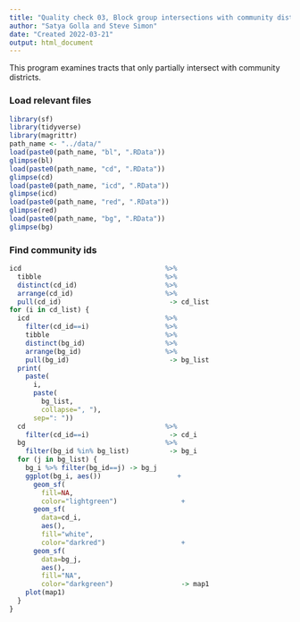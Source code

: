 ```yaml
---
title: "Quality check 03, Block group intersections with community districts"
author: "Satya Golla and Steve Simon"
date: "Created 2022-03-21"
output: html_document
---
```


This program examines tracts that only partially intersect with community districts.

### Load relevant files

```r
library(sf)
library(tidyverse)
library(magrittr)
path_name <- "../data/"
load(paste0(path_name, "bl", ".RData"))
glimpse(bl)
load(paste0(path_name, "cd", ".RData"))
glimpse(cd)
load(paste0(path_name, "icd", ".RData"))
glimpse(icd)
load(paste0(path_name, "red", ".RData"))
glimpse(red)
load(paste0(path_name, "bg", ".RData"))
glimpse(bg)
```

### Find community ids

```r
icd                                    %>%
  tibble                               %>%
  distinct(cd_id)                      %>%
  arrange(cd_id)                       %>%
  pull(cd_id)                           -> cd_list
for (i in cd_list) {
  icd                                  %>%
    filter(cd_id==i)                   %>%
    tibble                             %>%
    distinct(bg_id)                    %>%
    arrange(bg_id)                     %>%
    pull(bg_id)                         -> bg_list
  print(
    paste(
      i, 
      paste(
        bg_list, 
        collapse=", "), 
      sep=": "))
  cd                                   %>%
    filter(cd_id==i)                    -> cd_i
  bg                                   %>%
    filter(bg_id %in% bg_list)          -> bg_i
  for (j in bg_list) {
    bg_i %>% filter(bg_id==j) -> bg_j
    ggplot(bg_i, aes())                   +
      geom_sf(
        fill=NA, 
        color="lightgreen")                +
      geom_sf(
        data=cd_i,
        aes(),
        fill="white",
        color="darkred")                   +
      geom_sf(
        data=bg_j, 
        aes(),
        fill="NA",
        color="darkgreen")                 -> map1
    plot(map1)  
  }
}
```


<!---Key census links go here--->
